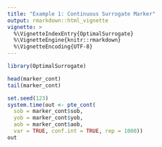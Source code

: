 ```yaml
---
title: "Example 1: Continuous Surrogate Marker"
output: rmarkdown::html_vignette
vignette: >
  %\VignetteIndexEntry{OptimalSurrogate}
  %\VignetteEngine{knitr::rmarkdown}
  %\VignetteEncoding{UTF-8}
---
```


```r
library(OptimalSurrogate)
```

```r
head(marker_cont)
tail(marker_cont)
```

```r
set.seed(123)
system.time(out <- pte_cont(
  sob = marker_cont$sob, 
  yob = marker_cont$yob, 
  aob = marker_cont$aob, 
  var = TRUE, conf.int = TRUE, rep = 1000))
out
```

